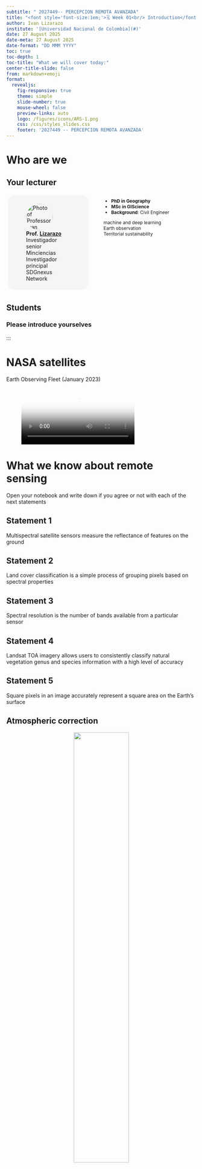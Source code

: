 ```yaml
---
subtitle: " 2027449-- PERCEPCION REMOTA AVANZADA"
title: "<font style='font-size:1em;'>🗓️ Week 01<br/> Introduction</font>"
author: Ivan Lizarazo
institute: '[Universidad Nacional de Colombia](#)'
date: 27 August 2025
date-meta: 27 August 2025
date-format: "DD MMM YYYY"
toc: true
toc-depth: 1
toc-title: "What we will cover today:"
center-title-slide: false
from: markdown+emoji
format:
  revealjs: 
    fig-responsive: true
    theme: simple
    slide-number: true
    mouse-wheel: false
    preview-links: auto
    logo: /figures/icons/ARS-1.png
    css: /css/styles_slides.css
    footer: '2027449 -- PERCEPCION REMOTA AVANZADA'
---
```



# Who are we

## Your lecturer {.smaller}

::: columns

::: {.column style="display:inline-block;width:40%;height:60%;border-radius:1em;margin:1%;padding:1.5%;background-color:#f5f5f5"}
<figure>
    <img src="/figures/people/ials.png" alt="Photo of Professor Ivan Lizarazo" role="presentation" style="object-fit: cover;width:5em;height:5em;border-radius: 50%;font-size:1em;" class="img-responsive atto_image_button_text-bottom">
    <figcaption>
        <strong>Prof.&nbsp;<span><a href="#" target="_blank" class="external">Lizarazo</a></span></strong> 
        <br/>Investigador senior Minciencias
        <br/>Investigador principal SDGnexus Network
    </figcaption>
</figure>
:::

::: {.column style="width:50%;font-size:0.85em;margin-left:3%;"}
- **PhD in Geography**
- **MSc in GIScience**
- **Background**: Civil Engineer 


<span class="tag" style="background-color:var(--quarto-hl-st-color)">machine and deep learning</span>
<br/>
<span class="tag" style="background-color:var(--quarto-hl-fu-color)">Earth observation</span>
<br/>
<span class="tag" style="background-color:var(--quarto-hl-dv-color)">Territorial sustainability</span>

:::

:::

## Students {.smaller}

### Please introduce yourselves

:::

# NASA satellites

Earth Observing Fleet (January 2023)

<!-- blank line -->
<figure class="video_container">
  <video controls="true" allowfullscreen="true" poster="path/to/poster_image.png">
    <source src="https://svs.gsfc.nasa.gov/vis/a000000/a005000/a005061/fleet_2023_jan_1080p60.mp4" type="video/mp4">
  </video>
</figure>
<!-- blank line -->

# What we know about remote sensing 

Open your notebook and write down if you agree or not with each of the next statements

## Statement 1
Multispectral satellite sensors measure the reflectance of features on the ground

## Statement 2
Land cover classification is a simple process of grouping  pixels based on spectral properties 

## Statement 3
Spectral resolution is the number of bands  available from a particular sensor 

## Statement 4
Landsat TOA imagery allows users to consistently classify natural vegetation genus and species information with a high level of accuracy

## Statement 5
Square pixels in an image accurately represent a square area on the Earth's surface

## Atmospheric correction

<p align="center">
<img src="figs/Jensen_TOA.png" width=54% height=54%>
</p>

# What we know about Python

## Basic python quiz 

### [Solve this simple quiz](https://pynative.com/basic-python-quiz-for-beginners/)

# Flipped classroom

## Reading, doing and writing

A flipped classroom is structured around the idea that lecture or direct instruction is not the best use of class time. Instead students encounter information before class, freeing class time for activities that involve higher order thinking

# Geospatial Foundation Models

[IALS_GeoFM_for_EO](https://drive.google.com/file/d/19MsClFD6ueuvv6rOqFhQKbBeG8u3iMmh/view?usp=sharing)

# To do before next class 

## Refreshing GEE skills

Do any of these tasks:

- [GEE JavaScript tutorial](https://ials.github.io/GEE-RIO/)

- [GEE Python tutorial](https://ials.github.io/GEE_Python/2_eeImage.html)

## Suggested Reading

[Atmospheric correction for the monitoring of land surfaces (Vermote & Kotchenova)](https://agupubs.onlinelibrary.wiley.com/doi/full/10.1029/2007JD009662)

## [Back to this week page](page.qmd)





